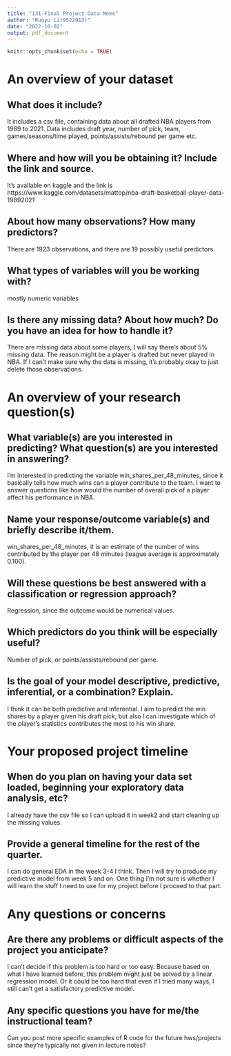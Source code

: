 ```yaml
---
title: "131-Final Project Data Memo"
author: "Ruoyu Li(9522913)"
date: "2022-10-02"
output: pdf_document
---
```


```r
knitr::opts_chunk$set(echo = TRUE)
```

# An overview of your dataset
## What does it include?
It includes a csv file, containing data about all drafted NBA players from 1989 to 2021.
Data includes draft year, number of pick, team, games/seasons/time played, points/assists/rebound per game etc.

## Where and how will you be obtaining it? Include the link and source.
It's available on kaggle and the link is https://www.kaggle.com/datasets/mattop/nba-draft-basketball-player-data-19892021

## About how many observations? How many predictors?
There are 1923 observations, and there are 19 possibly useful predictors.

## What types of variables will you be working with?
mostly numeric variables

## Is there any missing data? About how much? Do you have an idea for how to handle it?
There are missing data about some players, I will say there's about 5% missing data. The reason might be a player is drafted but never played in NBA. If I can't make sure why the data is missing, it's probably okay to just delete those observations.

# An overview of your research question(s)
## What variable(s) are you interested in predicting? What question(s) are you interested in answering?
I'm interested in predicting the variable win_shares_per_48_minutes, since it basically tells how much wins can a player contribute to the team. I want to answer questions like how would the number of overall pick of a player affect his performance in NBA.

## Name your response/outcome variable(s) and briefly describe it/them.
win_shares_per_48_minutes, it is an estimate of the number of wins contributed by the player per 48 minutes (league average is approximately 0.100).

## Will these questions be best answered with a classification or regression approach?
Regression, since the outcome would be numerical values.

## Which predictors do you think will be especially useful?
Number of pick, or points/assists/rebound per game.

## Is the goal of your model descriptive, predictive, inferential, or a combination? Explain.
I think it can be both predictive and inferential. I aim to predict the win shares by a player given his draft pick, but also I can investigate which of the player's statistics contributes the most to his win share.

# Your proposed project timeline
## When do you plan on having your data set loaded, beginning your exploratory data analysis, etc?
I already have the csv file so I can upload it in week2 and start cleaning up the missing values.

## Provide a general timeline for the rest of the quarter.
I can do general EDA in the week 3-4 I think. Then I will try to produce my predictive model from week 5 and on. One thing I'm not sure is whether I will learn the stuff I need to use for my project before I proceed to that part.

# Any questions or concerns
## Are there any problems or difficult aspects of the project you anticipate?
I can't decide if this problem is too hard or too easy. Because based on what I have learned before, this problem might just be solved by a linear regression model. Or it could be too hard that even if I tried many ways, I still can't get a satisfactory predictive model.

## Any specific questions you have for me/the instructional team?
Can you post more specific examples of R code for the future hws/projects since they're typically not given in lecture notes?